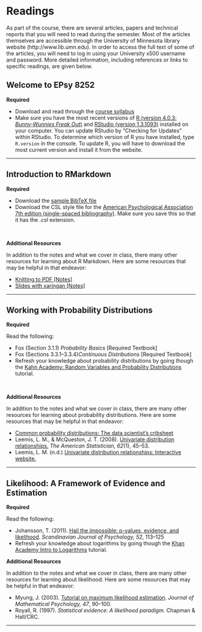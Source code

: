 # Readings


As part of the course, there are several articles, papers and technical reports that you will need to read during the semester. Most of the articles themselves are accessible through the University of Minnesota library website (http://www.lib.umn.edu). In order to access the full text of some of the articles, you will need to log in using your University x500 username and password. More detailed information, including references or links to specific readings, are given below.


## Welcome to EPsy 8252 {#welcome}

**Required**

- Download and read through the [course syllabus](https://github.com/zief0002/epsy-8252/raw/master/syllabus/s21-8252-syllabus.pdf)
- Make sure you have the most recent versions of [R (version 4.0.3; *Bunny-Wunnies Freak Out*)](https://www.r-project.org/) and [RStudio (version 1.3.1093)](https://www.rstudio.com/) installed on your computer. You can update RStudio by "Checking for Updates" within RStudio. To determine which version of R you have installed, type `R.version` in the console. To update R, you will have to download the most current version and install it from the website.

---


## Introduction to RMarkdown {#rmarkdown}

**Required**

- Download the [sample BibTeX file](https://github.com/zief0002/epsy-8252/raw/master/notes/rmarkdown/myBibliography.bib)
- Download the CSL style file for the [American Psychological Association 7th edition (single-spaced bibliography)](https://www.zotero.org/styles). Make sure you save this so that it has the *.csl* extension.


<br />

**Additional Resources**

In addition to the notes and what we cover in class, there many other resources for learning about R Markdown. Here are some resources that may be helpful in that endeavor:

- [<span class="fa fa-file-pdf" style="color: #ff2600; font-size: 17px;"></span> Knitting to PDF [Notes]](https://github.com/zief0002/epsy-8252/raw/master/notes/rmarkdown/s21-knitting-to-pdf)
- [<span class="fa fa-file-pdf" style="color: #ff2600; font-size: 17px;"></span> Slides with xaringan [Notes]](https://github.com/zief0002/epsy-8252/raw/master/notes/rmarkdown/s21-slides-with-xaringan.pdf)


---

## Working with Probability Distributions {#probdist}

**Required**

Read the following:

- Fox (Section 3.1.1) *Probability Basics* [Required Textbook] 
- Fox (Sections 3.3.1&ndash;3.3.4)*Continuous Distributions* [Required Textbook]
- Refresh your knowledge about probability distributions by going though the [Kahn Academy: Random Variables and Probability Distributions](https://www.khanacademy.org/math/probability/random-variables-topic) tutorial.

<br />

**Additional Resources**

In addition to the notes and what we cover in class, there are many other resources for learning about probability distributions. Here are some resources that may be helpful in that endeavor:

- [Common probability distributions: The data scientist's cribsheet](https://medium.com/@srowen/common-probability-distributions-347e6b945ce4)
- Leemis, L. M., &amp; McQueston, J. T. (2008). [Univariate distribution relationships.](http://www.stat.rice.edu/~dobelman/courses/texts/leemis.distributions.2008amstat.pdf) *The American Statistician, 62*(1), 45&ndash;53.
- Leemis, L. M. (n.d.) [Univariate distribution relationships: Interactive website.](http://www.math.wm.edu/~leemis/chart/UDR/UDR.html)

---

## Likelihood: A Framework of Evidence and Estimation {#likelihood}

**Required**

Read the following:

- Johansson, T. (2011). [Hail the impossible: p-values, evidence, and likelihood](https://primo.lib.umn.edu/permalink/f/dkvf4l/TN_cdi_proquest_miscellaneous_857811790). *Scandinavian Journal of Psychology, 52*, 113&ndash;125
- Refresh your knowledge about logarithms by going though the [Khan Academy Intro to Logarithms](https://www.khanacademy.org/math/algebra2/exponential-and-logarithmic-functions/introduction-to-logarithms/v/logarithms) tutorial.


**Additional Resources**

In addition to the notes and what we cover in class, there are many other resources for learning about likelihood. Here are some resources that may be helpful in that endeavor:

- Myung, J. (2003). [Tutorial on maximum likelihood estimation](http://times.cs.uiuc.edu/course/410/note/mle.pdf). *Journal of Mathematical Psychology, 47*, 90&ndash;100.
- Royall, R. (1997). *Statistical evidence: A likelihood paradigm.* Chapman &amp; Hall/CRC.

---

<!--## Polynomial Regression {#polynomial}

**Required**

- Refresh your knowledge about parabolas and quadratic functions by going though the [Khan Academy Parabolas Intro](https://www.khanacademy.org/math/algebra-home/alg-quadratics)

<br />

**Additional Resources**

In addition to the notes and what we cover in class, there are many other resources for learning about polynomial functions. Here are some resources that may be helpful in that endeavor:

- [Varsity Tutors: Quadratic Function](https://www.varsitytutors.com/hotmath/hotmath_help/topics/quadratic-function)
- [Math Centre: Polynomial Function](http://www.mathcentre.ac.uk/resources/uploaded/mc-ty-polynomial-2009-1.pdf)
- [Overfitting: A guided tour](https://www.alexpghayes.com/blog/overfitting-a-guided-tour/)

---

## Log-Transforming the Predictor {#logpredictor}

**Required**



<br />

**Additional Resources**

In addition to the notes and what we cover in class, there are many other resources for learning about log-transformations. Here are some resources that may be helpful in that endeavor:

- [Math with Bad Drawings: ABC Book of e](https://mathwithbaddrawings.com/2018/02/05/the-abc-book-of-e/)
- 

---

## Log-Transforming the Outcome {#logoutcome}

**Required**

Read the following:

- Osborne, Jason (2002). [Notes on the use of data transformations](https://pareonline.net/getvn.asp?v=8&n=6). *Practical Assessment, Research &amp; Evaluation, 8*(6).

<br />

**Additional Resources**

In addition to the notes and what we cover in class, there are many other resources for learning about log-transformations. Here are some resources that may be helpful in that endeavor:

- [UCLA IDRE: Interpreting Log-Transformed Variables in Regression ](https://stats.idre.ucla.edu/other/mult-pkg/faq/general/faqhow-do-i-interpret-a-regression-model-when-some-variables-are-log-transformed/)
- [Interpret Regression Coefficient Estimates](http://www.cazaar.com/ta/econ113/interpreting-beta)

---









<!-- # Building a Set of Candidate Models {#modelbuilding} -->

<!-- **Required** -->

<!-- Read the following: -->

<!-- - Elliott, L. P., &amp; Brook, B. W. (2007). [Revisiting Chamberlin: Multiple working hypotheses for the 21st century](https://academic.oup.com/bioscience/article/57/7/608/238555). *BioScience, 57*(7), 608&ndash;614. -->


<!-- <!-- **Additional Resources** --> 

<!-- <!-- In addition to the notes and what we cover in class, there are many other resources for learning about log-transformations. Here are some resources that may be helpful in that endeavor: --> 

<!-- <!-- - [Interpreting Coefficients in Regression with Log-Transformed Variables](https://www.cscu.cornell.edu/news/statnews/stnews83.pdf) -->
<!-- <!-- - [Interpret Regression Coefficient Estimates](http://www.cazaar.com/ta/econ113/interpreting-beta) -->

<!-- --- -->

<!-- # Information Criteria for Model Selection {#infcrit} -->

<!-- **Required** -->

<!-- Read up to the *Multimodel Inference* section in the following: -->

<!-- - Burnham, K. P., Anderson, D. R., &amp; Huyvaert, K. P. (2010). [AIC model selection and multimodel inference in behavioral ecology: Some background, observations, and comparisons](https://link-springer-com.ezp3.lib.umn.edu/article/10.1007/s00265-010-1029-6). *Behavioral Ecology and Sociobiology, 65*(1), 23&ndash;35. -->


<!-- **Additional Resources** -->

<!-- In addition to the notes and what we cover in class, there are many other resources for learning about information criteria. Here are some resources that may be helpful in that endeavor: -->

<!-- - Anderson, David R. (2008). [Model based inference in the life sciences: A primer on evidence](https://link-springer-com.ezp3.lib.umn.edu/book/10.1007%2F978-0-387-74075-1). New York: Springer. -->
<!-- - Burnham, Kenneth P., &amp; Anderson, David R. (2002). [Model selection and multimodel inference: A practical information-theoretic approach](http://ecologia.ib.usp.br/bie5782/lib/exe/fetch.php?media=bie5782:pdfs:burnham_anderson2002.pdf). New York: Springer. -->

<!-- --- -->

<!-- # Multimodel Inference {#mumin} -->

<!-- **Required** -->

<!-- Read the *Multimodel Inference* section in the following: -->

<!-- - Burnham, K. P., Anderson, D. R., &amp; Huyvaert, K. P. (2010). [AIC model selection and multimodel inference in behavioral ecology: Some background, observations, and comparisons](https://link-springer-com.ezp3.lib.umn.edu/article/10.1007/s00265-010-1029-6). *Behavioral Ecology and Sociobiology, 65*(1), 23&ndash;35. -->


<!-- **Additional Resources** -->

<!-- In addition to the notes and what we cover in class, there are many other resources for learning about multimodel inference. Here are some resources that may be helpful in that endeavor: -->

<!-- - Anderson, David R. (2008). [Model based inference in the life sciences: A primer on evidence](https://link-springer-com.ezp3.lib.umn.edu/book/10.1007%2F978-0-387-74075-1). New York: Springer. -->
<!-- - Burnham, Kenneth P., &amp; Anderson, David R. (2002). [Model selection and multimodel inference: A practical information-theoretic approach](http://ecologia.ib.usp.br/bie5782/lib/exe/fetch.php?media=bie5782:pdfs:burnham_anderson2002.pdf). New York: Springer. -->

<!-- --- -->

<!-- # Introduction to Linear Mixed-Effects Models {#lmer-intro} -->

<!-- **Required** -->

<!-- Before class you will need to read: -->

<!-- - Grolemund, G., &amp; Wickham, H. (2017). [Relational data.](https://r4ds.had.co.nz/) In *R for data science: Visualize, model, transform, tidy, and import data.* O’Reilly. -->


<!-- <!-- **Additional Resources** --> 

<!-- <!-- In addition to the notes and what we cover in class, there are many other resources for learning about using linear mixed-effects models for cross-sectional analysis. Here are some resources that may be helpful in that endeavor: -->

<!-- <!-- - Hofmann, D. A., & Gavin, M. B. (1998). [Centering decisions in hierarchical linear models: Implications for research in organizations](https://primo.lib.umn.edu/primo-explore/fulldisplay?docid=TN_sciversesciencedirect_elsevierS0149-2063(99)80077-4&context=PC&vid=TWINCITIES&search_scope=mncat_discovery&tab=article_discovery&lang=en_US). *Journal of Management, 24*(5), 623&ndash;641. -->
<!-- <!-- - Scherbaum, C. A., & Ferreter, J. M. (2009). [Estimating statistical power and required sample sizes for organizational research using multilevel modeling](https://journals-sagepub-com.ezp2.lib.umn.edu/doi/pdf/10.1177/1094428107308906). *Organizational Research Methods, 12*(2), 347&ndash;367. --> 


<!-- # Cross-Sectional Linear Mixed-Effects Models {#lmer-cross} -->

<!-- **Required** -->

<!-- Before class you will need to read: -->

<!-- - Hayes, A. F. (2006). [A primer on multilevel modeling.](http://onlinelibrary.wiley.com/doi/10.1111/j.1468-2958.2006.00281.x/abstract) *Human Communication Research, 32*(4), 385&ndash;410. -->

<!-- Focus on the information on mutating joins. -->


<!-- **Additional Resources** -->

<!-- In addition to the notes and what we cover in class, there are many other resources for learning about using linear mixed-effects models for cross-sectional analysis. Here are some resources that may be helpful in that endeavor: -->

<!-- - Hofmann, D. A., & Gavin, M. B. (1998). [Centering decisions in hierarchical linear models: Implications for research in organizations](https://primo.lib.umn.edu/primo-explore/fulldisplay?docid=TN_sciversesciencedirect_elsevierS0149-2063(99)80077-4&context=PC&vid=TWINCITIES&search_scope=mncat_discovery&tab=article_discovery&lang=en_US). *Journal of Management, 24*(5), 623&ndash;641. -->
<!-- - Scherbaum, C. A., & Ferreter, J. M. (2009). [Estimating statistical power and required sample sizes for organizational research using multilevel modeling](https://journals-sagepub-com.ezp2.lib.umn.edu/doi/pdf/10.1177/1094428107308906). *Organizational Research Methods, 12*(2), 347&ndash;367. -->


<!-- For **table formatting** using R Markdown, check out: -->

<!-- - [Stargazer for lmer Models](http://svmiller.com/blog/2015/02/quasi-automating-the-inclusion-of-random-effects-in-rs-stargazer-package/) -->


<!-- If you are interested in the estimation of the coefficients, see: -->

<!-- - [Estimation of the Log-Likelihood in lmer](http://stackoverflow.com/questions/20980116/how-does-lmer-from-the-r-package-lme4-compute-log-likelihood) -->


<!-- --- -->


<!-- # Linear Mixed-Effects Models: Model Assumptions {#lmer-assump} -->

<!-- **Required** -->

<!-- Before class you will need to read the section on **Residual Analysis** in: -->

<!-- - Loy, A. (2014). [HLMdiag: A suite of diagnostics for hierarchical linear models in R.](https://www.jstatsoft.org/article/view/v056i05/v56i05.pdf) *Journal of Statistical Software, 56*(5), 1&ndash;28. -->



<!-- <!-- **Additional Resources** --> 

<!-- <!-- In addition to the notes and what we cover in class, there are many other resources for learning about using linear mixed-effects models for cross-sectional analysis. Here are some resources that may be helpful in that endeavor: --> 

<!-- <!-- - Hofmann, D. A., & Gavin, M. B. (1998). [Centering decisions in hierarchical linear models: Implications for research in organizations](https://primo.lib.umn.edu/primo-explore/fulldisplay?docid=TN_sciversesciencedirect_elsevierS0149-2063(99)80077-4&context=PC&vid=TWINCITIES&search_scope=mncat_discovery&tab=article_discovery&lang=en_US). *Journal of Management, 24*(5), 623&ndash;641. --> 
<!-- <!-- - Scherbaum, C. A., & Ferreter, J. M. (2009). [Estimating statistical power and required sample sizes for organizational research using multilevel modeling](https://journals-sagepub-com.ezp2.lib.umn.edu/doi/pdf/10.1177/1094428107308906). *Organizational Research Methods, 12*(2), 347&ndash;367. -->

<!-- --- -->


<!-- # Linear Mixed-Effects Models: Longitudinal Analyses {#lmer-long} -->

<!-- **Required** -->

<!-- Before class you will need to read: -->

<!-- - Uchikoshi, Y. (2005). [Narrative development in bilingual kindergarteners: Can Arthur help?](http://psycnet.apa.org.ezp3.lib.umn.edu/journals/dev/41/3/464) *Developmental Psychology, 41*(3), 464&ndash;478. doi: 10.1037/0012-1649.41.3.464 -->



<!-- **Additional Resources** -->

<!-- In addition to the notes and what we cover in class, there many other resources for learning about using linear mixed-effects models for longitudinal analysis. Here are some resources that may be helpful in that endeavor: -->

<!-- - Long, J. D. (2012). [Longitudinal data analysis for the behavioral sciences using R](http://www.amazon.com/Longitudinal-Analysis-Behavioral-Sciences-Using/dp/1412982685). Thousand Oaks, CA: Sage. -->
<!-- <!-- - Swihart, B. J., Caffo, B., James, B. D., Strand, M., Schwartz, B. S., &amp; Punjabi, N. M. (2010). [Lasagna plots: A saucy alternative to spaghetti plots.](https://www.ncbi.nlm.nih.gov/pmc/articles/PMC2937254/) *Epidemiology, 21*(5), 621&ndash;625. --> 
<!-- - Tierney, N. (2020). [Making better spaghetti (plots): Exploring the individuals in longitudinal data with the brolgar pac.](https://resources.rstudio.com/rstudio-conf-2020/making-better-spaghetti-plots-exploring-the-individuals-in-longitudinal-data-with-the-brolgar-pac-dr-nicholas-tierney) Presentation at RStudio Conf. [video] -->

<!-- --- -->



<!-- # Logistic Regression Models {#logistic} -->

<!-- **Required** -->

<!-- Before class you will need to read: -->

<!-- - 3Blue1Brown. (2020, March 8). [*Exponential growth and epidemics*](https://www.youtube.com/watch?v=Kas0tIxDvrg) [Video file] -->



<!-- **Additional Resources** -->

<!-- In addition to the notes and what we cover in class, there many other resources for learning about using linear mixed-effects models for longitudinal analysis. Here are some resources that may be helpful in that endeavor: -->

<!-- - Fox (Section 3.2.1) *The Binomial and Bernoulli Distributions* [Required Textbook] -->
<!-- - Dunteman, G. H., &amp; Ho, M.-H. R. (2005). *An introduction to generalized linear models.* Sage. -->
<!-- - Fox, J. (2015). *Applied regression analysis and generalized linear models* (3rd ed.). Sage -->



<!-- --- -->

